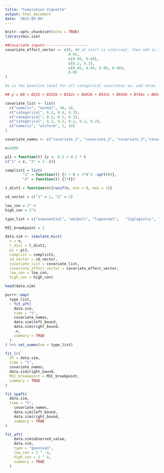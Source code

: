 ```yaml
---
title: "Simulation Vignette"
output: html_document
date: '2022-05-04'
---
```


```r
knitr::opts_chunk$set(echo = TRUE)
library(mic.sim)
```


```r
##Covariate inputs--------------------
covariate_effect_vector <- c(0, #0 at start is intercept, then add in the desired coefficients for the covariates
                             0.01,
                             c(0.05, 0.08),
                             c(0.2, 0.3),
                             c(0.02, 0.04, 0.06, 0.08),
                             0.05
)

#a is the baseline level for all categorical covariates so, add terms for the coefficients for other levels of the variable that reflect the difference between that level and a

## y = B0 + B1X1 + B2X2b + B3X2c + B4X3b + B5X3c + B6X4b + B7X4c + B8X4d + B9X4e + B10X5 + \epsilon

covariate_list <- list(
  c("numeric", "normal", 40, 4),
  c("categorical", 0.3, 0.4, 0.3),
  c("categorical", 0.5, 0.2, 0.3),
  c("categorical", 0.2, 0.2, 0.2, 0.2, 0.2),
  c("numeric", "uniform", 1, 10)
)

covariate_names <- c("covariate_1", "covariate_2", "covariate_3","covariate_4", "covariate_5")
```



```r
n=1000

pi1 = function(t) {z <- 0.5 + 0.2 * t
c("1" = z, "2" = 1- z)}

complist1 = list(
        "1" = function(t) {3 + t + 2*t^2 -sqrt(t)},
        "2" = function(t) {3*t})

t_dist1 = function(n){runif(n, min = 0, max = 1)}

sd_vector = c("1" = 1, "2" = 2)

low_con = 2^-4
high_con = 2^4

type_list = c("exponential", "weibull", "lognormal",   "loglogistic", "gaussian", "logistic" ) #list of types of AFT error distributions to use

MIC_breakpoint = 2
```



```r

data.sim <- simulate_mics(
  n = n,
  t_dist = t_dist1,
  pi = pi1,
  complist = complist1,
  sd_vector = sd_vector,
  covariate_list = covariate_list,
  covariate_effect_vector = covariate_effect_vector,
  low_con = low_con,
  high_con = high_con)

head(data.sim)
```

```r
purrr::map(
  type_list,
  ~ fit_aft(
    data.sim,
    time = "t",
    covariate_names,
    data.sim$left_bound,
    data.sim$right_bound,
    .x,
    summary = TRUE
  )
) %>% set_names(nm = type_list)

```

```r

fit_lr(
  df = data.sim,
  time = "t",
  covariate_names,
  data.sim$right_bound,
  MIC_breakpoint = MIC_breakpoint,
  summary = TRUE
)
```

```r
fit_spaft(
  data.sim,
  time = "t",
    covariate_names,
    data.sim$left_bound,
    data.sim$right_bound,
    summary = TRUE
)
```

```r
fit_aft(
    data.sim$observed_value,
    data.sim,
    type = "gaussian",
    low_con = 2 ^ -4,
    high_con = 2 ^ 4,
    summary = TRUE
  )
```












